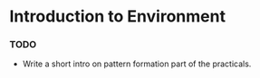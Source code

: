 # Introduction to Environment  {.unnumbered}
### TODO

- Write a short intro on pattern formation part of the practicals. 
